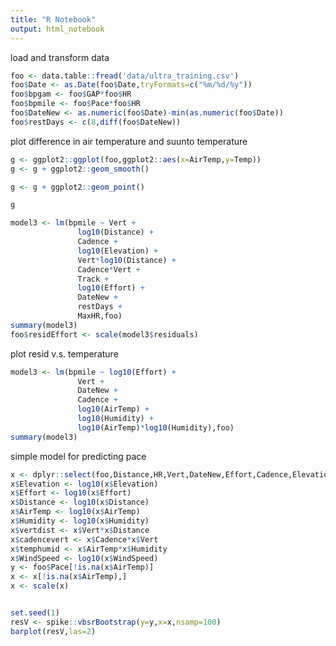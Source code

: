 ```yaml
---
title: "R Notebook"
output: html_notebook
---
```


load and transform data

```r
foo <- data.table::fread('data/ultra_training.csv')
foo$Date <- as.Date(foo$Date,tryFormats=c("%m/%d/%y"))
foo$bpgam <- foo$GAP*foo$HR
foo$bpmile <- foo$Pace*foo$HR
foo$DateNew <- as.numeric(foo$Date)-min(as.numeric(foo$Date))
foo$restDays <- c(8,diff(foo$DateNew))
```

plot difference in air temperature and suunto temperature
```r
g <- ggplot2::ggplot(foo,ggplot2::aes(x=AirTemp,y=Temp))
g <- g + ggplot2::geom_smooth()

g <- g + ggplot2::geom_point()

g
```
```r
model3 <- lm(bpmile ~ Vert + 
               log10(Distance) + 
               Cadence +
               log10(Elevation) + 
               Vert*log10(Distance) + 
               Cadence*Vert + 
               Track + 
               log10(Effort) + 
               DateNew +
               restDays + 
               MaxHR,foo)
summary(model3)
foo$residEffort <- scale(model3$residuals)
```


plot resid v.s. temperature


```r
model3 <- lm(bpmile ~ log10(Effort) + 
               Vert + 
               DateNew + 
               Cadence + 
               log10(AirTemp) + 
               log10(Humidity) + 
               log10(AirTemp)*log10(Humidity),foo)
summary(model3)
```

simple model for predicting pace

```r
x <- dplyr::select(foo,Distance,HR,Vert,DateNew,Effort,Cadence,Elevation,Track,MaxHR,AirTemp,Humidity,WindSpeed)
x$Elevation <- log10(x$Elevation)
x$Effort <- log10(x$Effort)
x$Distance <- log10(x$Distance)
x$AirTemp <- log10(x$AirTemp)
x$Humidity <- log10(x$Humidity)
x$vertdist <- x$Vert*x$Distance
x$cadencevert <- x$Cadence*x$Vert
x$temphumid <- x$AirTemp*x$Humidity
x$WindSpeed <- log10(x$WindSpeed)
y <- foo$Pace[!is.na(x$AirTemp)]
x <- x[!is.na(x$AirTemp),]
x <- scale(x)


set.seed(1)
resV <- spike::vbsrBootstrap(y=y,x=x,nsamp=100)
barplot(resV,las=2)
```



